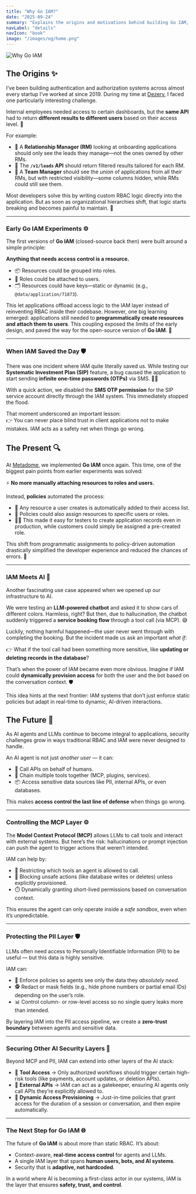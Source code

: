 ```yaml
---
title: "Why Go IAM?"
date: "2025-09-24"
summary: "Explains the origins and motivations behind building Go IAM, focusing on real-world challenges in authentication and authorization."
navLabel: "details"
navIcon: "book"
image: "/images/og/home.png"
---
```


![Why Go IAM](/images/og/home.png)

## The Origins ✨

I’ve been building authentication and authorization systems across almost every startup I’ve worked at since 2019. During my time at [Dezerv](https://www.dezerv.in), I faced one particularly interesting challenge.  

Internal employees needed access to certain dashboards, but the **same API** had to return **different results to different users** based on their access level. 🔑  

For example:  

- 👤 A **Relationship Manager (RM)** looking at onboarding applications should only see the leads they manage—not the ones owned by other RMs.  
- 🔄 The **`/v1/leads` API** should return filtered results tailored for each RM.  
- 👥 A **Team Manager** should see the *union* of applications from all their RMs, but with restricted visibility—some columns hidden, while RMs could still see them.  

Most developers solve this by writing custom RBAC logic directly into the application. But as soon as organizational hierarchies shift, that logic starts breaking and becomes painful to maintain. 🥴

---

### Early Go IAM Experiments ⚙️

The first versions of **Go IAM** (closed-source back then) were built around a simple principle:  

**Anything that needs access control is a resource.**  

- 📦 Resources could be grouped into roles.  
- 🔗 Roles could be attached to users.  
- 🗂️ Resources could have keys—static or dynamic (e.g., `@data/application/71873`).  

This let applications offload access logic to the IAM layer instead of reinventing RBAC inside their codebase. However, one big learning emerged: applications still needed to **programmatically create resources and attach them to users**. This coupling exposed the limits of the early design, and paved the way for the open-source version of **Go IAM**. 🚀

---

### When IAM Saved the Day 🛡️  

There was one incident where IAM quite literally saved us. While testing our **Systematic Investment Plan (SIP)** feature, a bug caused the application to start sending **infinite one-time passwords (OTPs)** via SMS. 📲💥  

With a quick action, we disabled the **SMS OTP permission** for the SIP service account directly through the IAM system. This immediately stopped the flood.  

That moment underscored an important lesson:  
👉 You can never place blind trust in client applications not to make mistakes. IAM acts as a safety net when things go wrong.  

## The Present 🔍

At [Metadome](https://www.metadome.ai/), we implemented **Go IAM** once again. This time, one of the biggest pain points from earlier experiments was solved:  

⚡ **No more manually attaching resources to roles and users.**  

Instead, **policies** automated the process:  

- 📝 Any resource a user creates is automatically added to their access list.  
- 🎯 Policies could also assign resources to specific users or roles.  
- 👨‍💻 This made it easy for testers to create application records even in production, while customers could simply be assigned a pre-created role.  

This shift from programmatic assignments to policy-driven automation drastically simplified the developer experience and reduced the chances of errors. 🚀

---

### IAM Meets AI 🤖

Another fascinating use case appeared when we opened up our infrastructure to AI.  

We were testing an **LLM-powered chatbot** and asked it to show cars of different colors. Harmless, right? But then, due to hallucination, the chatbot suddenly triggered a **service booking flow** through a tool call (via MCP). 😅  

Luckily, nothing harmful happened—the user never went through with completing the booking. But the incident made us ask an important *what if*:  

👉 What if the tool call had been something more sensitive, like **updating or deleting records in the database**?  

That’s when the power of IAM became even more obvious. Imagine if IAM could **dynamically provision access** for both the user and the bot based on the conversation context. 🛡️  

This idea hints at the next frontier: IAM systems that don’t just enforce static policies but adapt in real-time to dynamic, AI-driven interactions.  

## The Future 🚀

As AI agents and LLMs continue to become integral to applications, security challenges grow in ways traditional RBAC and IAM were never designed to handle.  

An AI agent is not just *another user* — it can:  
- 🔄 Call APIs on behalf of humans.  
- 🧩 Chain multiple tools together (MCP, plugins, services).  
- 📦 Access sensitive data sources like PII, internal APIs, or even databases.  

This makes **access control the last line of defense** when things go wrong.  

---

### Controlling the MCP Layer ⚙️

The **Model Context Protocol (MCP)** allows LLMs to call tools and interact with external systems. But here’s the risk: hallucinations or prompt injection can push the agent to trigger actions that weren’t intended.  

IAM can help by:  
- 🔐 Restricting which tools an agent is allowed to call.  
- 🛑 Blocking unsafe actions (like database writes or deletes) unless explicitly provisioned.  
- ⏱️ Dynamically granting short-lived permissions based on conversation context.  

This ensures the agent can only operate inside a *safe sandbox*, even when it’s unpredictable.  

---

### Protecting the PII Layer 🛡️

LLMs often need access to Personally Identifiable Information (PII) to be useful — but this data is highly sensitive.  

IAM can:  
- 🎯 Enforce policies so agents see only the data they *absolutely need*.  
- 🕵️ Redact or mask fields (e.g., hide phone numbers or partial email IDs) depending on the user’s role.  
- 📊 Control column- or row-level access so no single query leaks more than intended.  

By layering IAM into the PII access pipeline, we create a **zero-trust boundary** between agents and sensitive data.  

---

### Securing Other AI Security Layers 🧩

Beyond MCP and PII, IAM can extend into other layers of the AI stack:  

- 🛂 **Tool Access** → Only authorized workflows should trigger certain high-risk tools (like payments, account updates, or deletion APIs).  
- 📡 **External APIs** → IAM can act as a gatekeeper, ensuring AI agents only call APIs they’re explicitly allowed to.  
- 🔄 **Dynamic Access Provisioning** → Just-in-time policies that grant access for the duration of a session or conversation, and then expire automatically.  

---

### The Next Step for Go IAM 🌐

The future of **Go IAM** is about more than static RBAC. It’s about:  

- Context-aware, **real-time access control** for agents and LLMs.  
- A single IAM layer that spans **human users, bots, and AI systems**.  
- Security that is **adaptive, not hardcoded**.  

In a world where AI is becoming a first-class actor in our systems, IAM is the layer that ensures **safety, trust, and control**.  

